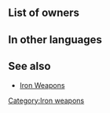 {{Weapon Infobox
|tagid=SID_ライト
|weaponType=Blue Tome
|weaponName={{PAGENAME}}
|might=4
|range=2
|effect=
|next=Ellight
|promotionRarity=3
|promotionTier=1
|required=-
|cost=50
|exclusive=0
|userVersion1=Closed|userVersion2=Open|statModifiers=0,4,0,0,0
|SE=se_effect_light01.flac
|properties=random_all
}}
==List of owners==
{{Skill Hero List}}
==In other languages==
{{OtherLanguages
|japanese=ライト
|german=Licht
|spanishEU=Luz
|spanishLA=Luz
|french=Lumière
|italian=Luce
|chineseTW=光輝
|portuguese=Luz
}}
==See also==
* [[Iron Weapons]]
{{Weapons Navbox}}
[[Category:Iron weapons]]